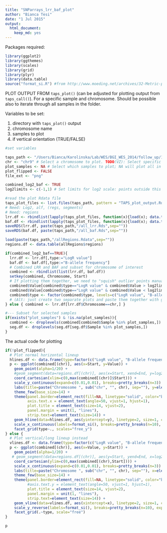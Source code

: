 ```yaml
---
title: "SNParrays_lrr_baf_plot"
author: "Bianca Tesi"
date: "1 Jul 2015"
output:
  html_document:
    keep_md: yes
---
```


Packages required:

```r
library(ggplot2)
library(ggthemes)
library(scales)
library(grid)
library(plyr)
library(data.table)
source("format_si.R") #from http://www.moeding.net/archives/32-Metric-prefixes-for-ggplot2-scales.html (Update version of  2012-03-21)
```

PLOT OUTPUT FROM ```taps_plot()``` (can be adjusted for plotting output from ```taps_call()```). For a specific sample and chromosome. Should be possible also to iterate through all samples in the folder.

Variables to be set:

1. directory with ```taps_plot()``` output
2. chromosome name
3. samples to plot
4. if vertical orientation (TRUE/FALSE)


```r
#set variables

taps_path <- "/Users/Bianca/Karolinska/Lab/WES/BGI_WES_2014/follow_up/1471/SNParrays_A393sister/A393sis"
chr <- "chr9" # Select a chromosome to plot. TODO(VZ): Select specific coordinates
plot_samples <- NA # Select which samples to plot; NA will plot all in TAPS folder
plot_flipped <- FALSE
file_ext <- "png"

combined_log2_baf <- TRUE
log2limits <- c(-1,1) # Set limits for log2 scale: points outside this interval will be squished at limits

#read the plot Rdata file
taps_plot_files <- list.files(taps_path, pattern = "TAPS_plot_output.Rdata", recursive = T, full.names = T)
# Need: Log2, alf, (regs, segments)
# Need: regions
lrr.df <- rbindlist(lapply(taps_plot_files, function(x){load(x); data.table(Log2,"Sample"==basename(dirname(x)))}))
baf.df <- rbindlist(lapply(taps_plot_files, function(x){load(x); data.table(alf,"Sample"==basename(dirname(x)))}))
saveRDS(lrr.df, paste(taps_path,"/all_lrr.Rds",sep=""))
saveRDS(baf.df, paste(taps_path,"/all_baf.Rds",sep=""))

load(paste(taps_path,"/allRegions.Rdata",sep=""))
regions.df <- data.table(allRegions$regions)

if(combined_log2_baf==TRUE){
  lrr.df <- lrr.df[,type:="LogR value"]
  baf.df <- baf.df[,type:="B-allele frequency"]
  # Combined LRR and BAF and subset for chromosome of interest
  combined <- rbindlist(list(lrr.df, baf.df))
  setkey(combined, Chromosome, Start)
  # If plotting them together, we need to "squish" outlier points manually to keep us from setting the limits in ggplot
  combined$Value[combined$type=="LogR value" & combined$Value > log2limits[2]] <- log2limits[2] # Squish >1 to ==1
  combined$Value[combined$type=="LogR value" & combined$Value < log2limits[1]] <- log2limits[1] # Squish <-1 to ==-1
  combined$type <- factor(combined$type, levels=c("LogR value", "B-allele frequency"))
  # (Alt: just create two separate plots and paste them together with gridExtra::grid.arrange())
} else { combined <- lrr.df[lrr.df$Chromosome==chr,] }

#--- Subset for selected samples
if(exists("plot_samples") & !is.na(plot_samples)){
  combined <- droplevels(combined[combined$Sample %in% plot_samples,])
  seg.df <- droplevels(seg.df[seg.df$Sample %in% plot_samples,])
}

```


The actual code for plotting




```r

if(!plot_flipped){
  # Plot normal horizontal lineup
  hlines.df <- data.frame(type=factor(c("LogR value", "B-allele frequency")), y=c(0,0.5))
  p <- ggplot(combined[(chr)], aes(x=Start, y=Value)) +
    geom_point(alpha=1/20) +
    #geom_segment(data=regions.df[(chr)], aes(x=Start, xend=End, y=log2, yend=log2), color="#FFC107", alpha=0.5, size=2) + # segmented log2
    coord_cartesian(xlim=c(0,max(combined[(chr)]$Start))) +
    scale_y_continuous(expand=c(0.01,0.01), breaks=pretty_breaks(n=3)) + 
    labs(title=paste("Chromosome ", sub("chr", "", chr), sep=""), y=element_blank(), x="Genomic coordinate") +
    theme_few(base_size=14) +
    theme(panel.border=element_rect(fill=NA, linetype="solid", color="black", size=1.5),
          axis.text.x = element_text(angle=50, vjust=1, hjust=1),
          plot.title = element_text(size=14, vjust=2),
          panel.margin = unit(1, "lines"),
          strip.text=element_text(size=14)) +
    geom_hline(data=hlines.df, aes(yintercept=y), linetype=2, size=1, color="grey") +
    scale_x_continuous(labels=format_si(), breaks=pretty_breaks(n=10), expand=c(0.05,0.05)) +
    facet_grid(type~., scales="free_y")
} else {
  # Plot vertical/long lineup instead
  vlines.df <- data.frame(type=factor(c("LogR value", "B-allele frequency")), x=c(0,0.5))
  p <- ggplot(combined[(chr)], aes(x=Value, y=Start)) +
    geom_point(alpha=1/20) +
   # geom_segment(data=regions.df[(chr)], aes(y=Start, yend=End, x=log2, xend=log2), color="#FFC107", alpha=0.5, size=2) + # segmented log2
    coord_cartesian(ylim=c(0,max(combined[(chr),Start]))) +
    scale_x_continuous(expand=c(0.01,0.01), breaks=pretty_breaks(n=3)) + 
    labs(title=paste("Chromosome ", sub("chr", "", chr), sep=""), x=element_blank(), y="Genomic coordinate") +
    theme_few(base_size=14) +
    theme(panel.border=element_rect(fill=NA, linetype="solid", color="black", size=1.5),
          #axis.text.y = element_text(angle=50, vjust=1, hjust=1),
          plot.title = element_text(size=14, vjust=2),
          panel.margin = unit(1, "lines"),
          strip.text=element_text(size=14)) +
    geom_vline(data=vlines.df, aes(xintercept=x), linetype=2, size=1, color="grey") +
    scale_y_reverse(labels=format_si(), breaks=pretty_breaks(n=10), expand=c(0.05,0.05)) +
    facet_grid(.~type, scale="free")
}  

p
```


